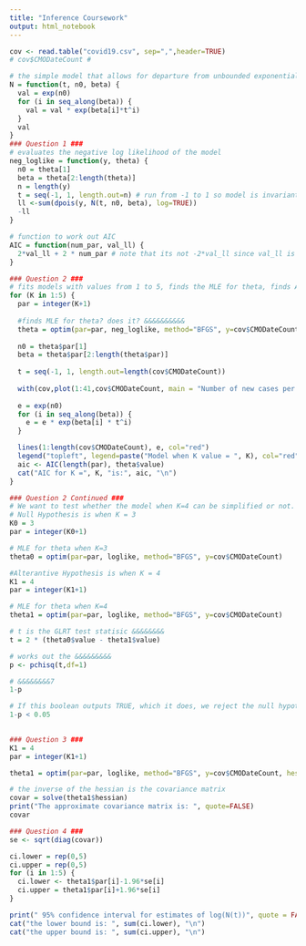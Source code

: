 ```yaml
---
title: "Inference Coursework"
output: html_notebook
---
```




```r
cov <- read.table("covid19.csv", sep=",",header=TRUE)
# cov$CMODateCount #

# the simple model that allows for departure from unbounded exponential growth
N = function(t, n0, beta) {
  val = exp(n0)
  for (i in seq_along(beta)) {
    val = val * exp(beta[i]*t^i)
  }
  val
}
### Question 1 ###
# evaluates the negative log likelihood of the model
neg_loglike = function(y, theta) {
  n0 = theta[1]
  beta = theta[2:length(theta)]
  n = length(y)
  t = seq(-1, 1, length.out=n) # run from -1 to 1 so model is invariant to units that time is measure in so it doesn't matter if time is measure in seconds, days, or months.
  ll <-sum(dpois(y, N(t, n0, beta), log=TRUE))
  -ll
}

# function to work out AIC
AIC = function(num_par, val_ll) {
  2*val_ll + 2 * num_par # note that its not -2*val_ll since val_ll is already negative
}

### Question 2 ###
# fits models with values from 1 to 5, finds the MLE for theta, finds AIC
for (K in 1:5) {
  par = integer(K+1)
  
  #finds MLE for theta? does it? &&&&&&&&&&
  theta = optim(par=par, neg_loglike, method="BFGS", y=cov$CMODateCount)
  
  n0 = theta$par[1]
  beta = theta$par[2:length(theta$par)]
  
  t = seq(-1, 1, length.out=length(cov$CMODateCount))
  
  with(cov,plot(1:41,cov$CMODateCount, main = "Number of new cases per day from 31/01/2020 to 11/03/2020",xlab = "Day No.", ylab = "Number of new cases"))
  
  e = exp(n0)
  for (i in seq_along(beta)) {
    e = e * exp(beta[i] * t^i)
  }

  lines(1:length(cov$CMODateCount), e, col="red")
  legend("topleft", legend=paste("Model when K value = ", K), col="red", lty=1:2, cex=0.8)
  aic <- AIC(length(par), theta$value)
  cat("AIC for K =", K, "is:", aic, "\n")
}

```

```r
### Question 2 Continued ###
# We want to test whether the model when K=4 can be simplified or not.
# Null Hypothesis is when K = 3
K0 = 3
par = integer(K0+1)

# MLE for theta when K=3
theta0 = optim(par=par, loglike, method="BFGS", y=cov$CMODateCount)

#Alterantive Hypothesis is when K = 4
K1 = 4
par = integer(K1+1)

# MLE for theta when K=4
theta1 = optim(par=par, loglike, method="BFGS", y=cov$CMODateCount)

# t is the GLRT test statisic &&&&&&&&
t = 2 * (theta0$value - theta1$value)

# works out the &&&&&&&&&
p <- pchisq(t,df=1)

# &&&&&&&&7
1-p

# If this boolean outputs TRUE, which it does, we reject the null hypothesis (when K=3)
1-p < 0.05
 
```

```r

### Question 3 ###
K1 = 4
par = integer(K1+1)

theta1 = optim(par=par, loglike, method="BFGS", y=cov$CMODateCount, hessian = TRUE)

# the inverse of the hessian is the covariance matrix
covar = solve(theta1$hessian)
print("The approximate covariance matrix is: ", quote=FALSE)
covar
```

```r
### Question 4 ###
se <- sqrt(diag(covar))

ci.lower = rep(0,5)
ci.upper = rep(0,5)
for (i in 1:5) {
  ci.lower <- theta1$par[i]-1.96*se[i]
  ci.upper = theta1$par[i]+1.96*se[i]
}

print(" 95% confidence interval for estimates of log(N(t))", quote = FALSE)
cat("the lower bound is: ", sum(ci.lower), "\n")
cat("the upper bound is: ", sum(ci.upper), "\n")

```















